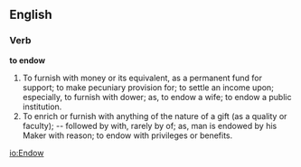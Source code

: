 ==English==

===Verb===

'''to endow'''

#To furnish with money or its equivalent, as a permanent fund for support; to make pecuniary provision for; to settle an income upon; especially, to furnish with dower; as, to endow a wife; to endow a public institution.
#To enrich or furnish with anything of the nature of a gift (as a quality or faculty); -- followed by with, rarely by of; as, man is endowed by his Maker with reason; to endow with privileges or benefits.

[[io:Endow]]